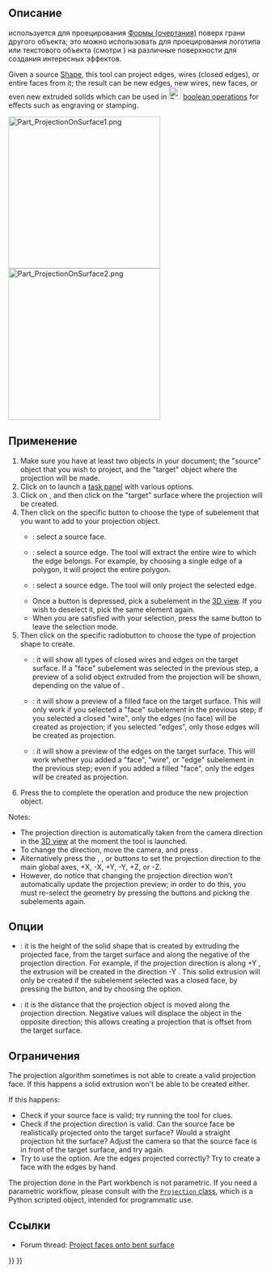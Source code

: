 <languages/>

{{Docnav/ru
|[[Part_Thickness/ru|Толщина]]
|[[Part_Compound/ru|Создать соединение]]
|[[Part_Workbench/ru|Деталь]]
|IconL=Part_Thickness.svg
|IconR=Part_Compound.svg
|IconC=Workbench_Part.svg
}}

{{GuiCommand/ru
|Name=Part ProjectionOnSurface
|Name/ru=Проекция на поверхность
|MenuLocation=Деталь → Создать проекцию на поверхность...
|Workbenches=[[Part_Workbench/ru|Деталь]]
|Version=0.19
}}

<span id="Description"></span>
== Описание ==

{{Button|[[File:Part_ProjectionOnSurface.svg|16px]] [[Part_ProjectionOnSurface/ru|Проекция на поверхность]]}} используется для проецирования [[Shape/ru|Формы (очертания)]] поверх грани другого объекта; это можно использовать для проецирования логотипа или текстового объекта (смотри {{Button|[[File:Draft_ShapeString.svg|16px]] [[Draft_ShapeString/ru|Draft ТекстоваяГеометрия]]}}) на различные поверхности для создания интересных эффектов.

Given a source [[Shape|Shape]], this tool can project edges, wires (closed edges), or entire faces from it; the result can be new edges, new wires, new faces, or even new extruded solids which can be used in [[File:Part_Boolean.svg|24px]] [[Part_Boolean|boolean operations]] for effects such as engraving or stamping.

[[Image:Part_ProjectionOnSurface1.png|300px]] [[Image:Part_ProjectionOnSurface2.png|300px]]

{{Caption|Projection of a logo on a curved surface.}}

<span id="Usage"></span>
==Применение==

# Make sure you have at least two objects in your document; the "source" object that you wish to project, and the "target" object where the projection will be made.
# Click on {{Button|[[File:Part ProjectionOnSurface.svg|16px]] [[Part_ProjectionOnSurface|Projection on surface]]}} to launch a [[task_panel|task panel]] with various options.
# Click on {{Button|Select projection surface}}, and then click on the "target" surface where the projection will be created.
# Then click on the specific button to choose the type of subelement that you want to add to your projection object.
#* {{Button|Add face}}: select a source face.
#* {{Button|Add wire}}: select a source edge. The tool will extract the entire wire to which the edge belongs. For example, by choosing a single edge of a polygon, it will project the entire polygon.
#* {{Button|Add edge}}: select a source edge. The tool will only project the selected edge.
#* Once a button is depressed, pick a subelement in the [[3D_view|3D view]]. If you wish to deselect it, pick the same element again.
#* When you are satisfied with your selection, press the same {{Button|Add...}} button to leave the selection mode.
# Then click on the specific radiobutton to choose the type of projection shape to create.
#* {{RadioButton|TRUE|Show all}}: it will show all types of closed wires and edges on the target surface. If a "face" subelement was selected in the previous step, a preview of a solid object extruded from the projection will be shown, depending on the value of {{MenuCommand|Extrude height}}.
#* {{RadioButton|TRUE|Show faces}}: it will show a preview of a filled face on the target surface. This will only work if you selected a "face" subelement in the previous step; if you selected a closed "wire", only the edges (no face) will be created as projection; if you selected "edges", only those edges will be created as projection.
#* {{RadioButton|TRUE|Show edges}}: it will show a preview of the edges on the target surface. This will work whether you added a "face", "wire", or "edge" subelement in the previous step; even if you added a filled "face", only the edges will be created as projection.
# Press the {{Button|OK}} to complete the operation and produce the new projection object.

Notes:
* The projection direction is automatically taken from the camera direction in the [[3D_view|3D view]] at the moment the tool is launched.
* To change the direction, move the camera, and press {{Button|Get current camera direction}}.
* Alternatively press the {{Button|X:}}, {{Button|Y:}}, or {{Button|Z:}} buttons to set the projection direction to the main global axes, +X, -X, +Y, -Y, +Z, or -Z.
* However, do notice that changing the projection direction won't automatically update the projection preview; in order to do this, you must re-select the geometry by pressing the {{Button|Add...}} buttons and picking the subelements again.

<span id="Options"></span>
==Опции==

* {{MenuCommand|Extrude height}}: it is the height of the solid shape that is created by extruding the projected face, from the target surface and along the negative of the projection direction. For example, if the projection direction is along +Y {{Value|(0, 1, 0)}}, the extrusion will be created in the direction -Y {{Value|(0, -1, 0)}}. This solid extrusion will only be created if the subelement selected was a closed face, by pressing the {{Button|Add face}} button, and by choosing the {{RadioButton|TRUE|Show all}} option.
* {{MenuCommand|Solid depth}}: it is the distance that the projection object is moved along the projection direction. Negative values will displace the object in the opposite direction; this allows creating a projection that is offset from the target surface.

<span id="Limitations"></span>
==Ограничения==

The projection algorithm sometimes is not able to create a valid projection face. If this happens a solid extrusion won't be able to be created either.

If this happens:
* Check if your source face is valid; try running the {{Button|[[File:Part_CheckGeometry.svg|16px]] [[Part_CheckGeometry|CheckGeometry]]}} tool for clues.
* Check if the projection direction is valid. Can the source face be realistically projected onto the target surface? Would a straight projection hit the surface? Adjust the camera so that the source face is in front of the target surface, and try again.
* Try to use the {{RadioButton|TRUE|Show edges}} option. Are the edges projected correctly? Try to create a face with the edges by hand.

The projection done in the Part workbench is not parametric. If you need a parametric workflow, please consult with the [https://gist.github.com/CsatiZoltan/f4fd10bf20923143ba0e0678ea1d3d61 <code>Projection</code> class], which is a Python scripted object, intended for programmatic use.

<span id="Links"></span>
==Ссылки==

* Forum thread: [https://forum.freecadweb.org/viewtopic.php?f=9&t=33700 Project faces onto bent surface]


{{Docnav/ru
|[[Part_Thickness/ru|Толщина]]
|[[Part_Compound/ru|Создать соединение]]
|[[Part_Workbench/ru|Деталь]]
|IconL=Part_Thickness.svg
|IconR=Part_Compound.svg
|IconC=Workbench_Part.svg
}}

{{Part_Tools_navi{{#translation:}}}}
{{Userdocnavi{{#translation:}}}}